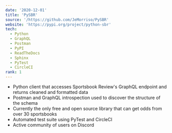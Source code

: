 ```yaml
---
date: '2020-12-01'
title: 'PySBR'
source: '/https://github.com/JeMorriso/PySBR'
website: 'https://pypi.org/project/python-sbr'
tech:
  - Python
  - GraphQL
  - Postman
  - PyPI
  - ReadTheDocs
  - Sphinx
  - PyTest
  - CircleCI
rank: 1
---
```


- Python client that accesses Sportsbook Review's GraphQL endpoint and returns cleaned and formatted data
- Postman and GraphQL introspection used to discover the structure of the schema
- Currently the only free and open source library that can get odds from over 30 sportsbooks
- Automated test suite using PyTest and CircleCI
- Active community of users on Discord
